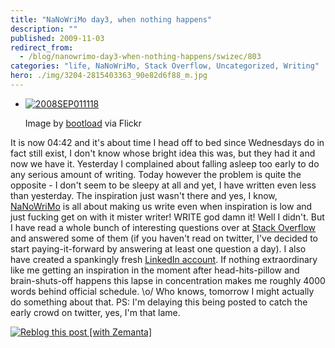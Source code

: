 ```yaml
---
title: "NaNoWriMo day3, when nothing happens"
description: ""
published: 2009-11-03
redirect_from:
  - /blog/nanowrimo-day3-when-nothing-happens/swizec/803
categories: "life, NaNoWriMo, Stack Overflow, Uncategorized, Writing"
hero: ./img/3204-2815403363_90e82d6f88_m.jpg
---
```


- [![2008SEP011118](./img/3204-2815403363_90e82d6f88_m.jpg "2008SEP011118")](http://www.flickr.com/photos/27164277@N00/2815403363)

  Image by [bootload](http://www.flickr.com/photos/27164277@N00/2815403363) via Flickr

It is now 04:42 and it's about time I head off to bed since Wednesdays do in fact still exist, I don't know whose bright idea this was, but they had it and now we have it. Yesterday I complained about falling asleep too early to do any serious amount of writing. Today however the problem is quite the opposite - I don't seem to be sleepy at all and yet, I have written even less than yesterday. The inspiration just wasn't there and yes, I know, [NaNoWriMo](http://www.nanowrimo.org/ "NaNoWriMo") is all about making us write even when inspiration is low and just fucking get on with it mister writer! WRITE god damn it! Well I didn't. But I have read a whole bunch of interesting questions over at [Stack Overflow](http://www.stackoverflow.com/ "Stack Overflow") and answered some of them (if you haven't read on twitter, I've decided to start paying-it-forward by answering at least one question a day). I also have created a spankingly fresh [LinkedIn account](http://www.linkedin.com/in/swizec). If nothing extraordinary like me getting an inspiration in the moment after head-hits-pillow and brain-shuts-off happens this lapse in concentration makes me roughly 4000 words behind official schedule. \\o/ Who knows, tomorrow I might actually do something about that. PS: I'm delaying this being posted to catch the early crowd on twitter, yes, I'm that lame.

[![Reblog this post [with Zemanta]](http://img.zemanta.com/reblog_e.png?x-id=a7fa5c65-e73c-4a21-baf4-3982c53927ba)](http://reblog.zemanta.com/zemified/a7fa5c65-e73c-4a21-baf4-3982c53927ba/ "Reblog this post [with Zemanta]")
